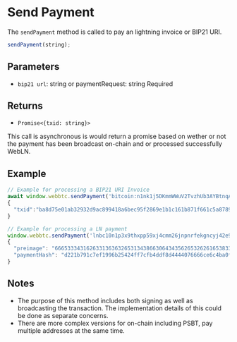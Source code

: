 
# Send Payment

The `sendPayment` method is called to pay an lightning invoice or BIP21 URI.

```js
sendPayment(string);
```

## Parameters

- `bip21 url`: string or paymentRequest: string <span class="badge">Required</span>

## Returns

- `Promise<{txid: string}>`

<Callout type="info" emoji="ℹ️">
  This call is asynchronous is would return a promise based on wether or not the
  payment has been broadcast <span class="badge">on-chain</span> and or
  processed successfully <span class="badge">WebLN</span>.
</Callout>

## Example

```js
// Example for processing a BIP21 URI Invoice
await window.webbtc.sendPayment('bitcoin:n1nk1j5DKmmWWuV2TvzhUb3AYBtnqAK1u1?amount=1');
{
  "txid":"ba8d75e01ab32932d9ac899418a6bec95f2869e1b1c161b871f661c5a8789a0e"
}
```

```js
// Example for processing a LN payment
window.webbtc.sendPayment('lnbc10n1p3x9thxpp59xj4cmm26jnpnrfekgncyj42e9lxredz…734s07kxt8hl2s6wuv20kh7kw7h5lurtmyscsrwgkgptn4z2j');
{
  "preimage": "6665333431626331363632653134386630643435626532626165383332323333",
  "paymentHash": "d221b791c7ef1996b25424ff7cfb4ddf8d4444076666ce6c4ba0f6a24d99117e"
}
```

## Notes

- The purpose of this method includes both signing as well as broadcasting the transaction. The implementation details of this could be done as separate concerns.
- There are more complex versions for on-chain including PSBT, pay multiple addresses at the same time.
